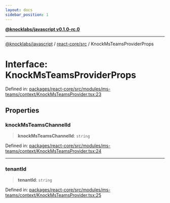 ```yaml
---
layout: docs
sidebar_position: 1
---
```


[**@knocklabs/javascript v0.1.0-rc.0**](../../../index.mdx)

***

[@knocklabs/javascript](../../../modules.mdx) / [react-core/src](../index.mdx) / KnockMsTeamsProviderProps

# Interface: KnockMsTeamsProviderProps

Defined in: [packages/react-core/src/modules/ms-teams/context/KnockMsTeamsProvider.tsx:23](https://github.com/knocklabs/javascript/blob/main/packages/react-core/src/modules/ms-teams/context/KnockMsTeamsProvider.tsx#L23)

## Properties

### knockMsTeamsChannelId

> **knockMsTeamsChannelId**: `string`

Defined in: [packages/react-core/src/modules/ms-teams/context/KnockMsTeamsProvider.tsx:24](https://github.com/knocklabs/javascript/blob/main/packages/react-core/src/modules/ms-teams/context/KnockMsTeamsProvider.tsx#L24)

***

### tenantId

> **tenantId**: `string`

Defined in: [packages/react-core/src/modules/ms-teams/context/KnockMsTeamsProvider.tsx:25](https://github.com/knocklabs/javascript/blob/main/packages/react-core/src/modules/ms-teams/context/KnockMsTeamsProvider.tsx#L25)
